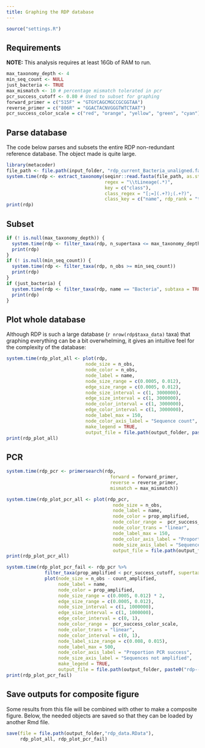 ```yaml
---
title: Graphing the RDP database
---
```


```r
source("settings.R")
```

## Requirements 

**NOTE:** This analysis requires at least 16Gb of RAM to run. 

```r
max_taxonomy_depth <- 4
min_seq_count <- NULL
just_bacteria <- TRUE
max_mismatch <- 10 # percentage mismatch tolerated in pcr
pcr_success_cutoff <- 0.80 # Used to subset for graphing
forward_primer = c("515F" = "GTGYCAGCMGCCGCGGTAA")
reverse_primer = c("806R" = "GGACTACNVGGGTWTCTAAT")
pcr_success_color_scale = c("red", "orange", "yellow", "green", "cyan")
```


## Parse database

The code below parses and subsets the entire RDP non-redundant reference database.
The object made is quite large.

```r
library(metacoder)
file_path <- file.path(input_folder, "rdp_current_Bacteria_unaligned.fa")
system.time(rdp <- extract_taxonomy(seqinr::read.fasta(file_path, as.string = TRUE),
                                    regex = "\\tLineage(.*)",
                                    key = c("class"),
                                    class_regex = "[;=](.+?);(.+?)",
                                    class_key = c("name", rdp_rank = "taxon_info")))
print(rdp)
```

## Subset

```r
if (! is.null(max_taxonomy_depth)) {
  system.time(rdp <- filter_taxa(rdp, n_supertaxa <= max_taxonomy_depth))
  print(rdp)
}
if (! is.null(min_seq_count)) {
  system.time(rdp <- filter_taxa(rdp, n_obs >= min_seq_count))
  print(rdp)
}
if (just_bacteria) {
  system.time(rdp <- filter_taxa(rdp, name == "Bacteria", subtaxa = TRUE))
  print(rdp)
}
```



## Plot whole database

Although RDP is such a large database (`r nrow(rdp$taxa_data)` taxa) that graphing everything can be a bit overwhelming, it gives an intuitive feel for the complexity of the database:

```r
system.time(rdp_plot_all <- plot(rdp,
                             node_size = n_obs,
                             node_color = n_obs,
                             node_label = name,
                             node_size_range = c(0.0005, 0.012),
                             edge_size_range = c(0.0005, 0.012),
                             node_size_interval = c(1, 3000000),
                             edge_size_interval = c(1, 3000000),
                             node_color_interval = c(1, 3000000),
                             edge_color_interval = c(1, 3000000),
                             node_label_max = 150,
                             node_color_axis_label = "Sequence count",
                             make_legend = TRUE,
                             output_file = file.path(output_folder, paste0("rdp--all", output_format))))
print(rdp_plot_all)
```


## PCR

```r
system.time(rdp_pcr <- primersearch(rdp,
                                      forward = forward_primer,
                                      reverse = reverse_primer,
                                      mismatch = max_mismatch))
```

```r
system.time(rdp_plot_pcr_all <- plot(rdp_pcr,
                                       node_size = n_obs,
                                       node_label = name,
                                       node_color = prop_amplified,
                                       node_color_range =  pcr_success_color_scale,
                                       node_color_trans = "linear",
                                       node_label_max = 150,
                                       node_color_axis_label = "Proportion PCR success",
                                       node_size_axis_label = "Sequence count",
                                       output_file = file.path(output_folder, paste0("rdp--pcr_all", output_format))))
print(rdp_plot_pcr_all)
```

```r
system.time(rdp_plot_pcr_fail <- rdp_pcr %>%
              filter_taxa(prop_amplified < pcr_success_cutoff, supertaxa = TRUE) %>%
              plot(node_size = n_obs - count_amplified,
                   node_label = name,
                   node_color = prop_amplified,
                   node_size_range = c(0.0005, 0.012) * 2,
                   edge_size_range = c(0.0005, 0.012),
                   node_size_interval = c(1, 1000000),
                   edge_size_interval = c(1, 1000000),
                   edge_color_interval = c(0, 1),
                   node_color_range =  pcr_success_color_scale,
                   node_color_trans = "linear",
                   node_color_interval = c(0, 1),
                   node_label_size_range = c(0.008, 0.015),
                   node_label_max = 500,
                   node_color_axis_label = "Proportion PCR success",
                   node_size_axis_label = "Sequences not amplified",
                   make_legend = TRUE,
                   output_file = file.path(output_folder, paste0("rdp--pcr_fail", output_format))))
print(rdp_plot_pcr_fail)
```


## Save outputs for composite figure

Some results from this file will be combined with other to make a composite figure.
Below, the needed objects are saved so that they can be loaded by another Rmd file.

```r
save(file = file.path(output_folder,"rdp_data.RData"),
     rdp_plot_all, rdp_plot_pcr_fail)
```

